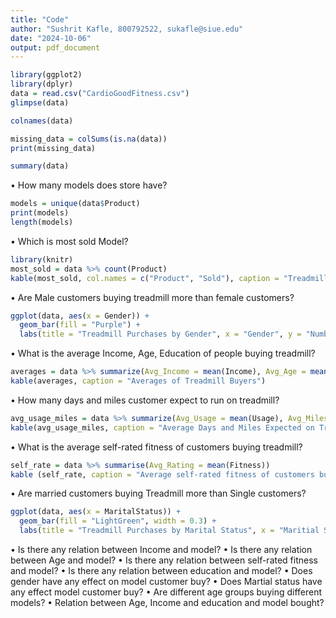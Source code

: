 ```yaml
---
title: "Code"
author: "Sushrit Kafle, 800792522, sukafle@siue.edu"
date: "2024-10-06"
output: pdf_document
---
```


```r
library(ggplot2)
library(dplyr)
data = read.csv("CardioGoodFitness.csv")
glimpse(data)
```
```r
colnames(data)
```

```r
missing_data = colSums(is.na(data))
print(missing_data)
```
```r
summary(data)
```
• How many models does store have?
```r
models = unique(data$Product)
print(models)
length(models)
```
• Which is most sold Model?
```r
library(knitr)
most_sold = data %>% count(Product)
kable(most_sold, col.names = c("Product", "Sold"), caption = "Treadmill Model Sales")
```
• Are Male customers buying treadmill more than female customers?
```r
ggplot(data, aes(x = Gender)) +
  geom_bar(fill = "Purple") +
  labs(title = "Treadmill Purchases by Gender", x = "Gender", y = "Number of Customers") 
```
• What is the average Income, Age, Education of people buying treadmill?

```r
averages = data %>% summarize(Avg_Income = mean(Income), Avg_Age = mean(Age), Avg_Education = mean(Education))
kable(averages, caption = "Averages of Treadmill Buyers")
```

• How many days and miles customer expect to run on treadmill?

```r
avg_usage_miles = data %>% summarize(Avg_Usage = mean(Usage), Avg_Miles = mean(Miles))
kable(avg_usage_miles, caption = "Average Days and Miles Expected on Treadmill")
```

• What is the average self-rated fitness of customers buying treadmill?

```r
self_rate = data %>% summarise(Avg_Rating = mean(Fitness))
kable (self_rate, caption = "Average self-rated fitness of customers buying treadmill")
```
• Are married customers buying Treadmill more than Single customers?


```r
ggplot(data, aes(x = MaritalStatus)) +
  geom_bar(fill = "LightGreen", width = 0.3) +
  labs(title = "Treadmill Purchases by Marital Status", x = "Maritial Status", y = "Number of Customers") 
```
• Is there any relation between Income and model?
• Is there any relation between Age and model?
• Is there any relation between self-rated fitness and model?
• Is there any relation between education and model?
• Does gender have any effect on model customer buy?
• Does Martial status have any effect model customer buy?
• Are different age groups buying different models?
• Relation between Age, Income and education and model bought?
